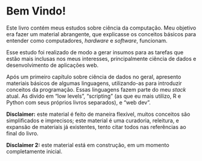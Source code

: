 # Bem Vindo! {.unnumbered}

Este livro contém meus estudos sobre ciência da computação. Meu objetivo era fazer um material abrangente, que explicasse os conceitos básicos para entender como computadores, _hardware_ e _software_, funcionam.

Esse estudo foi realizado de modo a gerar insumos para as tarefas que estão mais inclusas nos meus interesses, principalmente ciência de dados e desenvolvimento de aplicações web.

Após um primeiro capítulo sobre ciência de dados no geral, apresento materiais básicos de algumas linguagens, utilizando-as para introduzir conceitos da programação. Essas linguagens fazem parte do meu _stack_ atual. As divido em "low levels", "scripting" (as que eu mais utilizo, R e Python com seus próprios livros separados), e "web dev".

**Disclaimer:** este material é feito de maneira flexível, muitos conceitos são simplificados e imprecisos; este material é uma curadoria, releitura, e expansão de materiais já existentes, tento citar todos nas referências ao final do livro.

**Disclaimer 2:** este material está em construção, em um momento completamente inicial.
